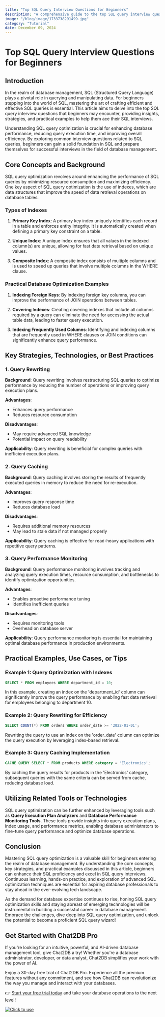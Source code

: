 ```yaml
---
title: "Top SQL Query Interview Questions for Beginners"
description: "A comprehensive guide to the top SQL query interview questions for beginners, covering key concepts, strategies, and practical examples."
image: "/blog/image/1733738291499.jpg"
category: "Tutorial"
date: December 09, 2024
---
```


# Top SQL Query Interview Questions for Beginners

## Introduction

In the realm of database management, SQL (Structured Query Language) plays a pivotal role in querying and manipulating data. For beginners stepping into the world of SQL, mastering the art of crafting efficient and effective SQL queries is essential. This article aims to delve into the top SQL query interview questions that beginners may encounter, providing insights, strategies, and practical examples to help them ace their SQL interviews.

Understanding SQL query optimization is crucial for enhancing database performance, reducing query execution time, and improving overall efficiency. By exploring common interview questions related to SQL queries, beginners can gain a solid foundation in SQL and prepare themselves for successful interviews in the field of database management.

## Core Concepts and Background

SQL query optimization revolves around enhancing the performance of SQL queries by minimizing resource consumption and maximizing efficiency. One key aspect of SQL query optimization is the use of indexes, which are data structures that improve the speed of data retrieval operations on database tables.

### Types of Indexes

1. **Primary Key Index**: A primary key index uniquely identifies each record in a table and enforces entity integrity. It is automatically created when defining a primary key constraint on a table.

2. **Unique Index**: A unique index ensures that all values in the indexed column(s) are unique, allowing for fast data retrieval based on unique values.

3. **Composite Index**: A composite index consists of multiple columns and is used to speed up queries that involve multiple columns in the WHERE clause.

### Practical Database Optimization Examples

1. **Indexing Foreign Keys**: By indexing foreign key columns, you can improve the performance of JOIN operations between tables.

2. **Covering Indexes**: Creating covering indexes that include all columns required by a query can eliminate the need for accessing the actual table data, leading to faster query execution.

3. **Indexing Frequently Used Columns**: Identifying and indexing columns that are frequently used in WHERE clauses or JOIN conditions can significantly enhance query performance.

## Key Strategies, Technologies, or Best Practices

### 1. Query Rewriting

**Background**: Query rewriting involves restructuring SQL queries to optimize performance by reducing the number of operations or improving query execution plans.

**Advantages**:
- Enhances query performance
- Reduces resource consumption

**Disadvantages**:
- May require advanced SQL knowledge
- Potential impact on query readability

**Applicability**: Query rewriting is beneficial for complex queries with inefficient execution plans.

### 2. Query Caching

**Background**: Query caching involves storing the results of frequently executed queries in memory to reduce the need for re-execution.

**Advantages**:
- Improves query response time
- Reduces database load

**Disadvantages**:
- Requires additional memory resources
- May lead to stale data if not managed properly

**Applicability**: Query caching is effective for read-heavy applications with repetitive query patterns.

### 3. Query Performance Monitoring

**Background**: Query performance monitoring involves tracking and analyzing query execution times, resource consumption, and bottlenecks to identify optimization opportunities.

**Advantages**:
- Enables proactive performance tuning
- Identifies inefficient queries

**Disadvantages**:
- Requires monitoring tools
- Overhead on database server

**Applicability**: Query performance monitoring is essential for maintaining optimal database performance in production environments.

## Practical Examples, Use Cases, or Tips

### Example 1: Query Optimization with Indexes

```sql
SELECT * FROM employees WHERE department_id = 10;
```

In this example, creating an index on the 'department_id' column can significantly improve the query performance by enabling fast data retrieval for employees belonging to department 10.

### Example 2: Query Rewriting for Efficiency

```sql
SELECT COUNT(*) FROM orders WHERE order_date >= '2022-01-01';
```

Rewriting the query to use an index on the 'order_date' column can optimize the query execution by leveraging index-based retrieval.

### Example 3: Query Caching Implementation

```sql
CACHE QUERY SELECT * FROM products WHERE category = 'Electronics';
```

By caching the query results for products in the 'Electronics' category, subsequent queries with the same criteria can be served from cache, reducing database load.

## Utilizing Related Tools or Technologies

SQL query optimization can be further enhanced by leveraging tools such as **Query Execution Plan Analyzers** and **Database Performance Monitoring Tools**. These tools provide insights into query execution plans, index usage, and performance metrics, enabling database administrators to fine-tune query performance and optimize database operations.

## Conclusion

Mastering SQL query optimization is a valuable skill for beginners entering the realm of database management. By understanding the core concepts, key strategies, and practical examples discussed in this article, beginners can enhance their SQL proficiency and excel in SQL query interviews. Continuous learning, hands-on practice, and exploration of advanced SQL optimization techniques are essential for aspiring database professionals to stay ahead in the ever-evolving tech landscape.

As the demand for database expertise continues to rise, honing SQL query optimization skills and staying abreast of emerging technologies will be instrumental in building a successful career in database management. Embrace the challenges, dive deep into SQL query optimization, and unlock the potential to become a proficient SQL query wizard!


## Get Started with Chat2DB Pro

If you're looking for an intuitive, powerful, and AI-driven database management tool, give Chat2DB a try! Whether you're a database administrator, developer, or data analyst, Chat2DB simplifies your work with the power of AI.

Enjoy a 30-day free trial of Chat2DB Pro. Experience all the premium features without any commitment, and see how Chat2DB can revolutionize the way you manage and interact with your databases.

👉 [Start your free trial today](https://chat2db.ai/pricing) and take your database operations to the next level!


[![Click to use](/image/blog/bg/chat2db.jpg)](https://chat2db.ai/)
